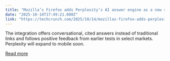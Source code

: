 ```yaml
---
title: "Mozilla’s Firefox adds Perplexity’s AI answer engine as a new search option"
date: "2025-10-14T17:49:21.000Z"
link: "https://techcrunch.com/2025/10/14/mozillas-firefox-adds-perplexitys-ai-answer-engine-as-a-new-search-option/"
---
```


The integration offers conversational, cited answers instead of traditional links and follows positive feedback from earlier tests in select markets. Perplexity will expand to mobile soon. 

[Read more](https://techcrunch.com/2025/10/14/mozillas-firefox-adds-perplexitys-ai-answer-engine-as-a-new-search-option/)
